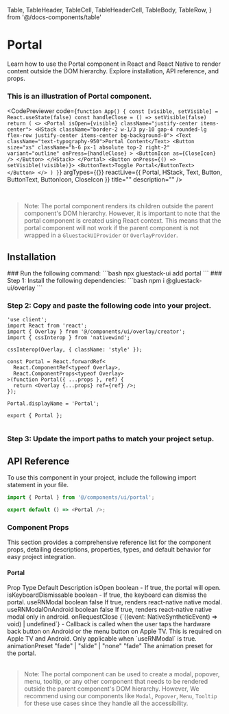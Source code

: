 
  Table,
  TableHeader,
  TableCell,
  TableHeaderCell,
  TableBody,
  TableRow,
} from '@/docs-components/table'


# Portal

Learn how to use the Portal component in React and React Native to render content outside the DOM hierarchy. Explore installation, API reference, and props.


### This is an illustration of Portal component.
<CodePreviewer
  code={`function App() {
  const [visible, setVisible] = React.useState(false)
  const handleClose = () => setVisible(false)
  return (
    <>
      <Portal isOpen={visible} className="justify-center items-center">
        <HStack className="border-2 w-1/3 py-10 gap-4 rounded-lg flex-row justify-center items-center bg-background-0">
          <Text className="text-typography-950">Portal Content</Text>
          <Button
            size="xs"
            className="h-6 px-1 absolute top-2 right-2"
            variant="outline"
            onPress={handleClose}
          >
            <ButtonIcon as={CloseIcon} />
          </Button>
        </HStack>
      </Portal>
      <Button onPress={() => setVisible(!visible)}>
        <ButtonText>Toggle Portal</ButtonText>
      </Button>
    </>
  )
}`}
  argTypes={{}}
  reactLive={{ Portal, HStack, Text, Button, ButtonText, ButtonIcon, CloseIcon }}
  title=""
  description=""
/>

<br />


>Note: The portal component renders its children outside the parent component's DOM hierarchy. However, it is important to note that the portal component is created using React context. This means that the portal component will not work if the parent component is not wrapped in a `GluestackUIProvider` or `OverlayProvider`.

## Installation

<Tabs>
<TabItem label="CLI">
### Run the following command:
  ```bash
  npx gluestack-ui add portal
  ```
</TabItem>
<TabItem label="Manual">
### Step 1: Install the following dependencies:
```bash
npm i @gluestack-ui/overlay
```

### Step 2: Copy and paste the following code into your project.
```tsx
'use client';
import React from 'react';
import { Overlay } from '@/components/ui/overlay/creator';
import { cssInterop } from 'nativewind';

cssInterop(Overlay, { className: 'style' });

const Portal = React.forwardRef<
  React.ComponentRef<typeof Overlay>,
  React.ComponentProps<typeof Overlay>
>(function Portal({ ...props }, ref) {
  return <Overlay {...props} ref={ref} />;
});

Portal.displayName = 'Portal';

export { Portal };
 
```

### Step 3: Update the import paths to match your project setup.
</TabItem>
</Tabs>

## API Reference

To use this component in your project, include the following import statement in your file.

```ts
import { Portal } from '@/components/ui/portal';
```

```ts
export default () => <Portal />;
```

### Component Props

This section provides a comprehensive reference list for the component props, detailing descriptions, properties, types, and default behavior for easy project integration.

#### Portal

<Table>
<TableHeader>
  <TableRow>
    <TableHeaderCell>Prop</TableHeaderCell>
    <TableHeaderCell>Type</TableHeaderCell>
    <TableHeaderCell>Default</TableHeaderCell>
    <TableHeaderCell>Description</TableHeaderCell>
  </TableRow>
</TableHeader>
<TableBody>
  <TableRow>
    <TableCell><InlineCode>isOpen</InlineCode></TableCell>
    <TableCell>boolean</TableCell>
    <TableCell>-</TableCell>
    <TableCell>If true, the portal will open.</TableCell>
  </TableRow>
  <TableRow>
    <TableCell><InlineCode>isKeyboardDismissable</InlineCode></TableCell>
    <TableCell>boolean</TableCell>
    <TableCell>-</TableCell>
    <TableCell>If true, the keyboard can dismiss the portal.</TableCell>
  </TableRow>
  <TableRow>
    <TableCell><InlineCode>useRNModal</InlineCode></TableCell>
    <TableCell>boolean</TableCell>
    <TableCell>false</TableCell>
    <TableCell>If true, renders react-native native modal.</TableCell>
  </TableRow>
  <TableRow>
    <TableCell><InlineCode>useRNModalOnAndroid</InlineCode></TableCell>
    <TableCell>boolean</TableCell>
    <TableCell>false</TableCell>
    <TableCell>If true, renders react-native native modal only in android.</TableCell>
  </TableRow>
  <TableRow>
    <TableCell><InlineCode>onRequestClose</InlineCode></TableCell>
    <TableCell>{`((event: NativeSyntheticEvent<any>) => void) | undefined`}</TableCell>
    <TableCell>-</TableCell>
    <TableCell>Callback is called when the user taps the hardware back button on Android or the menu button on Apple TV. This is required on Apple TV and Android. Only applicable when `useRNModal` is true.</TableCell>
  </TableRow>
  <TableRow>
    <TableCell><InlineCode>animationPreset</InlineCode></TableCell>
    <TableCell>"fade" | "slide" | "none"</TableCell>
    <TableCell>"fade"</TableCell>
    <TableCell>The animation preset for the portal.</TableCell>
  </TableRow>
</TableBody>
</Table>

>Note: The portal component can be used to create a modal, popover, menu, tooltip, or any other component that needs to be rendered outside the parent component's DOM hierarchy. However, We recommend using our components like `Modal`, `Popover`, `Menu`, `Tooltip` for these use cases since they handle all the accessibility.